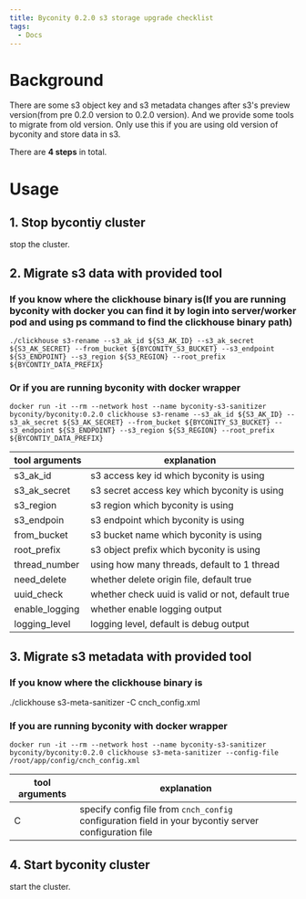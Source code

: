 ```yaml
---
title: Byconity 0.2.0 s3 storage upgrade checklist
tags:
  - Docs
---
```


# Background

There are some s3 object key and s3 metadata changes after s3's preview version(from pre 0.2.0 version to 0.2.0 version). And we provide some tools to migrate from old version. Only use this if you are using old version of byconity and store data in s3.

There are **4 steps** in total.

# Usage

## 1. Stop bycontiy cluster

stop the cluster.

## 2. Migrate s3 data with provided tool

### If you know where the clickhouse binary is(If you are running byconity with docker you can find it by login into server/worker pod and using ps command to find the clickhouse binary path)

```shell
./clickhouse s3-rename --s3_ak_id ${S3_AK_ID} --s3_ak_secret ${S3_AK_SECRET} --from_bucket ${BYCONITY_S3_BUCKET} --s3_endpoint ${S3_ENDPOINT} --s3_region ${S3_REGION} --root_prefix ${BYCONTIY_DATA_PREFIX}
```

### Or if you are running byconity with docker wrapper

```shell
docker run -it --rm --network host --name byconity-s3-sanitizer byconity/byconity:0.2.0 clickhouse s3-rename --s3_ak_id ${S3_AK_ID} --s3_ak_secret ${S3_AK_SECRET} --from_bucket ${BYCONITY_S3_BUCKET} --s3_endpoint ${S3_ENDPOINT} --s3_region ${S3_REGION} --root_prefix ${BYCONTIY_DATA_PREFIX}
```

| tool arguments | explanation                                      |
| -------------- | ------------------------------------------------ |
| s3_ak_id       | s3 access key id which byconity is using         |
| s3_ak_secret   | s3 secret access key which byconity is using     |
| s3_region      | s3 region which byconity is using                |
| s3_endpoin     | s3 endpoint which byconity is using              |
| from_bucket    | s3 bucket name which byconity is using           |
| root_prefix    | s3 object prefix which byconity is using         |
| thread_number  | using how many threads, default to 1 thread      |
| need_delete    | whether delete origin file, default true         |
| uuid_check     | whether check uuid is valid or not, default true |
| enable_logging | whether enable logging output                    |
| logging_level  | logging level, default is debug output           |

## 3. Migrate s3 metadata with provided tool

### If you know where the clickhouse binary is

./clickhouse s3-meta-sanitizer -C cnch_config.xml

### If you are running byconity with docker wrapper

```shell
docker run -it --rm --network host --name byconity-s3-sanitizer byconity/byconity:0.2.0 clickhouse s3-meta-sanitizer --config-file /root/app/config/cnch_config.xml
```

| tool arguments | explanation                                                                                           |
| -------------- | ----------------------------------------------------------------------------------------------------- |
| C              | specify config file from `cnch_config` configuration field in your bycontiy server configuration file |

## 4. Start byconity cluster

start the cluster.
